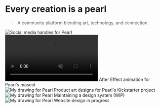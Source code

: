 
# Every creation is a pearl

> A community platform blending art, technology, and connection.

<div className="flex flex-col gap-5">
  <Image
    src="/images/mdx/pearl/pearl_info.svg"
    alt="Social media handles for Pearl"
    width={1000}
    height={600}
    draggable={false}
  />
</div>

<div className="flex flex-col gap-5 mb-5">
  <video autoPlay muted loop playsInline>
    <source src="/videos/pearl_mascot.webm" type="video/webm" />
    <source src="/videos/pearl_mascot.mp4" type="video/mp4" />
  </video>
  <Gray>After Effect animation for Pearl's mascot</Gray>
</div>

<div className="flex flex-col gap-5">
  <Image
    src="/images/mdx/pearl/product_doodles.png"
    alt="My drawing for Pearl"
    width={1000}
    height={600}
    draggable={false}
  />
  <Gray>Product art designs for Pearl's Kickstarter project</Gray>
</div>

<div className="flex flex-col gap-5">
  <Image
    src="/images/mdx/pearl/design_system.png"
    alt="My drawing for Pearl"
    width={1000}
    height={600}
    draggable={false}
  />
  <Gray>Maintaining a design system (WIP)</Gray>
</div>

<div className="flex flex-col gap-5">
  <Image
    src="/images/mdx/pearl/overview.png"
    alt="My drawing for Pearl"
    width={1000}
    height={600}
    draggable={false}
  />
  <Gray>Website design in progress</Gray>
</div>
